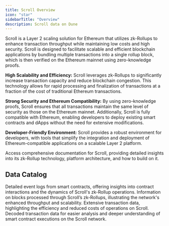 ```yaml
---
title: Scroll Overview
icon: "star"
sidebarTitle: "Overview"
description: Scroll data on Dune
---
```


Scroll is a Layer 2 scaling solution for Ethereum that utilizes zk-Rollups to enhance transaction throughput while maintaining low costs and high security. Scroll is designed to facilitate scalable and efficient blockchain applications by bundling multiple transactions into a single rollup block, which is then verified on the Ethereum mainnet using zero-knowledge proofs.

**High Scalability and Efficiency:**
Scroll leverages zk-Rollups to significantly increase transaction capacity and reduce blockchain congestion. This technology allows for rapid processing and finalization of transactions at a fraction of the cost of traditional Ethereum transactions.

**Strong Security and Ethereum Compatibility:**
By using zero-knowledge proofs, Scroll ensures that all transactions maintain the same level of security as those on the Ethereum mainnet. Additionally, Scroll is fully compatible with Ethereum, enabling developers to deploy existing smart contracts and dApps without the need for extensive modifications.

**Developer-Friendly Environment:**
Scroll provides a robust environment for developers, with tools that simplify the integration and deployment of Ethereum-compatible applications on a scalable Layer 2 platform.

<CardGroup cols={1}>
  <Card title="Scroll documentation" icon="link" href="https://docs.scroll.io">
    Access comprehensive documentation for Scroll, providing detailed insights into its zk-Rollup technology, platform architecture, and how to build on it.
  </Card>
</CardGroup>

## Data Catalog

<CardGroup cols={2}>
  <Card title="Logs" icon="bolt" href="./raw/logs">
    Detailed event logs from smart contracts, offering insights into contract interactions and the dynamics of Scroll's zk-Rollup operations.
  </Card>
  <Card title="Blocks" icon="cubes" href="./raw/blocks">
    Information on blocks processed through Scroll’s zk-Rollups, illustrating the network's enhanced throughput and scalability.
  </Card>
  <Card title="Transactions" icon="message-arrow-up" href="./raw/transactions">
    Extensive transaction data, highlighting the efficiency and reduced costs of operations on Scroll.
  </Card>
  <Card title="Decoded" icon="file" href="./decoded/overview">
    Decoded transaction data for easier analysis and deeper understanding of smart contract executions on the Scroll network.
  </Card>
</CardGroup>
